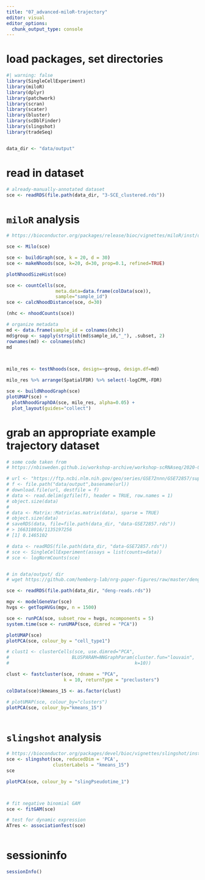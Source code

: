 ```yaml
---
title: "07_advanced-miloR-trajectory"
editor: visual
editor_options: 
  chunk_output_type: console
---
```


# load packages, set directories

```r
#| warning: false
library(SingleCellExperiment)
library(miloR)
library(dplyr)
library(patchwork)
library(scran)
library(scater)
library(bluster)
library(scDblFinder)
library(slingshot)
library(tradeSeq)


data_dir <- "data/output"
```

# read in dataset

```r
# already-manually-annotated dataset
sce <- readRDS(file.path(data_dir, "3-SCE_clustered.rds"))
```

# `miloR` analysis

```r

# https://bioconductor.org/packages/release/bioc/vignettes/miloR/inst/doc/milo_demo.html

sce <- Milo(sce)

sce <- buildGraph(sce, k = 20, d = 30)
sce <- makeNhoods(sce, k=20, d=30, prop=0.1, refined=TRUE)

plotNhoodSizeHist(sce) 

sce <- countCells(sce,
                  meta.data=data.frame(colData(sce)),
                  sample="sample_id")
sce <- calcNhoodDistance(sce, d=30)

(nhc <- nhoodCounts(sce))

# organize metadata
md <- data.frame(sample_id = colnames(nhc))
md$group <- sapply(strsplit(md$sample_id,"_"), .subset, 2)
rownames(md) <- colnames(nhc)
md


 
milo_res <- testNhoods(sce, design=~group, design.df=md)

milo_res %>% arrange(SpatialFDR) %>% select(-logCPM,-FDR)

sce <- buildNhoodGraph(sce)
plotUMAP(sce) + 
  plotNhoodGraphDA(sce, milo_res, alpha=0.05) +
  plot_layout(guides="collect")

```

# grab an appropriate example trajectory dataset

```r

# some code taken from 
# https://nbisweden.github.io/workshop-archive/workshop-scRNAseq/2020-01-27/labs/compiled/slingshot/slingshot.html

# url <- "https://ftp.ncbi.nlm.nih.gov/geo/series/GSE72nnn/GSE72857/suppl/GSE72857_umitab.txt.gz"
# f <- file.path("data/output",basename(url))
# download.file(url, destfile = f)
# data <- read.delim(gzfile(f), header = TRUE, row.names = 1)
# object.size(data)
# 
# data <- Matrix::Matrix(as.matrix(data), sparse = TRUE)
# object.size(data)
# saveRDS(data, file=file.path(data_dir, "data-GSE72857.rds"))
# > 166318016/1135197256
# [1] 0.1465102

# data <- readRDS(file.path(data_dir, "data-GSE72857.rds"))
# sce <- SingleCellExperiment(assays = list(counts=data))
# sce <- logNormCounts(sce)


# in data/output/ dir
# wget https://github.com/hemberg-lab/nrg-paper-figures/raw/master/deng-reads.rds

sce <- readRDS(file.path(data_dir, "deng-reads.rds"))

mgv <- modelGeneVar(sce)
hvgs <- getTopHVGs(mgv, n = 1500)

sce <- runPCA(sce, subset_row = hvgs, ncomponents = 5)
system.time(sce <- runUMAP(sce, dimred = "PCA"))

plotUMAP(sce)
plotPCA(sce, colour_by = "cell_type1")

# clust1 <- clusterCells(sce, use.dimred="PCA",
#                       BLUSPARAM=NNGraphParam(cluster.fun="louvain",
#                                              k=10))

clust <- fastcluster(sce, rdname = "PCA", 
                     k = 10, returnType = "preclusters")

colData(sce)$kmeans_15 <- as.factor(clust)

# plotUMAP(sce, colour_by="clusters")
plotPCA(sce, colour_by="kmeans_15")



```

# `slingshot` analysis

```r

# https://bioconductor.org/packages/devel/bioc/vignettes/slingshot/inst/doc/vignette.html
sce <- slingshot(sce, reducedDim = 'PCA', 
                 clusterLabels = "kmeans_15")
sce

plotPCA(sce, colour_by = "slingPseudotime_1")



# fit negative binomial GAM
sce <- fitGAM(sce)

# test for dynamic expression
ATres <- associationTest(sce)



```

# sessioninfo

```r
sessionInfo()
```
